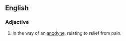 ==English==

===Adjective===
{{en-adj}}

# In the way of an [[anodyne]], relating to relief from pain.